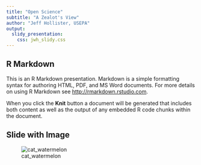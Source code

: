 ```yaml
---
title: "Open Science"
subtitle: "A Zealot's View"
author: "Jeff Hollister, USEPA"
output: 
  slidy_presentation:
    css: jwh_slidy.css
---
```


## R Markdown

This is an R Markdown presentation. Markdown is a simple formatting syntax for authoring HTML, PDF, and MS Word documents. For more details on using R Markdown see <http://rmarkdown.rstudio.com>.

When you click the **Knit** button a document will be generated that includes both content as well as the output of any embedded R code chunks within the document.

## Slide with Image {.segue}

![cat_watermelon](figure/cat-pushing-watermelon-out-of-lake.jpg)
